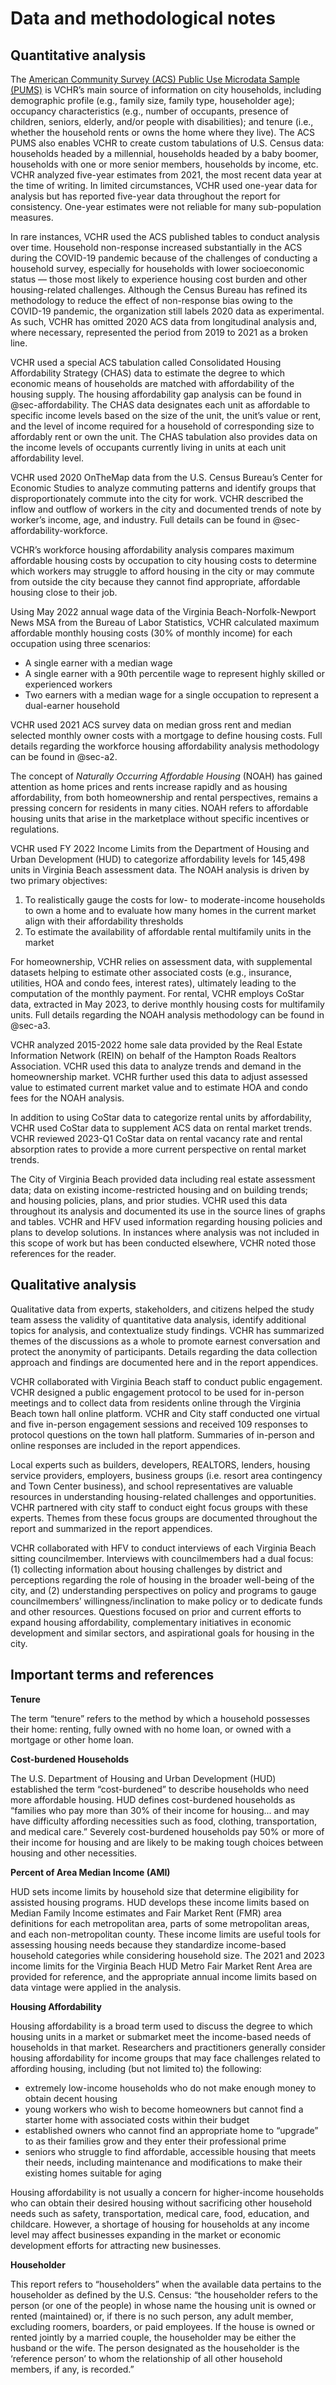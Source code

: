# Data and methodological notes

## Quantitative analysis

The [American Community Survey (ACS) Public Use Microdata Sample (PUMS)](https://www.census.gov/programs-surveys/acs/microdata/access.html) is VCHR's main source of information on city households, including demographic profile (e.g., family size, family type, householder age); occupancy characteristics (e.g., number of occupants, presence of children, seniors, elderly, and/or people with disabilities); and tenure (i.e., whether the household rents or owns the home where they live). The ACS PUMS also enables VCHR to create custom tabulations of U.S. Census data: households headed by a millennial, households headed by a baby boomer, households with one or more senior members, households by income, etc. VCHR analyzed five-year estimates from 2021, the most recent data year at the time of writing. In limited circumstances, VCHR used one-year data for analysis but has reported five-year data throughout the report for consistency. One-year estimates were not reliable for many sub-population measures.

In rare instances, VCHR used the ACS published tables to conduct analysis over time. Household non-response increased substantially in the ACS during the COVID-19 pandemic because of the challenges of conducting a household survey, especially for households with lower socioeconomic status --- those most likely to experience housing cost burden and other housing-related challenges. Although the Census Bureau has refined its methodology to reduce the effect of non-response bias owing to the COVID-19 pandemic, the organization still labels 2020 data as experimental. As such, VCHR has omitted 2020 ACS data from longitudinal analysis and, where necessary, represented the period from 2019 to 2021 as a broken line.

VCHR used a special ACS tabulation called Consolidated Housing Affordability Strategy (CHAS) data to estimate the degree to which economic means of households are matched with affordability of the housing supply. The housing affordability gap analysis can be found in @sec-affordability. The CHAS data designates each unit as affordable to specific income levels based on the size of the unit, the unit's value or rent, and the level of income required for a household of corresponding size to affordably rent or own the unit. The CHAS tabulation also provides data on the income levels of occupants currently living in units at each unit affordability level.

VCHR used 2020 OnTheMap data from the U.S. Census Bureau's Center for Economic Studies to analyze commuting patterns and identify groups that disproportionately commute into the city for work. VCHR described the inflow and outflow of workers in the city and documented trends of note by worker's income, age, and industry. Full details can be found in @sec-affordability-workforce.

VCHR's workforce housing affordability analysis compares maximum affordable housing costs by occupation to city housing costs to determine which workers may struggle to afford housing in the city or may commute from outside the city because they cannot find appropriate, affordable housing close to their job.

Using May 2022 annual wage data of the Virginia Beach-Norfolk-Newport News MSA from the Bureau of Labor Statistics, VCHR calculated maximum affordable monthly housing costs (30% of monthly income) for each occupation using three scenarios:

-   A single earner with a median wage
-   A single earner with a 90th percentile wage to represent highly skilled or experienced workers
-   Two earners with a median wage for a single occupation to represent a dual-earner household

VCHR used 2021 ACS survey data on median gross rent and median selected monthly owner costs with a mortgage to define housing costs. Full details regarding the workforce housing affordability analysis methodology can be found in @sec-a2.

The concept of *Naturally Occurring Affordable Housing* (NOAH) has gained attention as home prices and rents increase rapidly and as housing affordability, from both homeownership and rental perspectives, remains a pressing concern for residents in many cities. NOAH refers to affordable housing units that arise in the marketplace without specific incentives or regulations.

VCHR used FY 2022 Income Limits from the Department of Housing and Urban Development (HUD) to categorize affordability levels for 145,498 units in Virginia Beach assessment data. The NOAH analysis is driven by two primary objectives:

1.  To realistically gauge the costs for low- to moderate-income households to own a home and to evaluate how many homes in the current market align with their affordability thresholds
2.  To estimate the availability of affordable rental multifamily units in the market

For homeownership, VCHR relies on assessment data, with supplemental datasets helping to estimate other associated costs (e.g., insurance, utilities, HOA and condo fees, interest rates), ultimately leading to the computation of the monthly payment. For rental, VCHR employs CoStar data, extracted in May 2023, to derive monthly housing costs for multifamily units. Full details regarding the NOAH analysis methodology can be found in @sec-a3.

VCHR analyzed 2015-2022 home sale data provided by the Real Estate Information Network (REIN) on behalf of the Hampton Roads Realtors Association. VCHR used this data to analyze trends and demand in the homeownership market. VCHR further used this data to adjust assessed value to estimated current market value and to estimate HOA and condo fees for the NOAH analysis.

In addition to using CoStar data to categorize rental units by affordability, VCHR used CoStar data to supplement ACS data on rental market trends. VCHR reviewed 2023-Q1 CoStar data on rental vacancy rate and rental absorption rates to provide a more current perspective on rental market trends.

The City of Virginia Beach provided data including real estate assessment data; data on existing income-restricted housing and on building trends; and housing policies, plans, and prior studies. VCHR used this data throughout its analysis and documented its use in the source lines of graphs and tables. VCHR and HFV used information regarding housing policies and plans to develop solutions. In instances where analysis was not included in this scope of work but has been conducted elsewhere, VCHR noted those references for the reader.

## Qualitative analysis

Qualitative data from experts, stakeholders, and citizens helped the study team assess the validity of quantitative data analysis, identify additional topics for analysis, and contextualize study findings. VCHR has summarized themes of the discussions as a whole to promote earnest conversation and protect the anonymity of participants. Details regarding the data collection approach and findings are documented here and in the report appendices.

VCHR collaborated with Virginia Beach staff to conduct public engagement. VCHR designed a public engagement protocol to be used for in-person meetings and to collect data from residents online through the Virginia Beach town hall online platform. VCHR and City staff conducted one virtual and five in-person engagement sessions and received 109 responses to protocol questions on the town hall platform. Summaries of in-person and online responses are included in the report appendices.

Local experts such as builders, developers, REALTORS, lenders, housing service providers, employers, business groups (i.e. resort area contingency and Town Center business), and school representatives are valuable resources in understanding housing-related challenges and opportunities. VCHR partnered with city staff to conduct eight focus groups with these experts. Themes from these focus groups are documented throughout the report and summarized in the report appendices.

VCHR collaborated with HFV to conduct interviews of each Virginia Beach sitting councilmember. Interviews with councilmembers had a dual focus: (1) collecting information about housing challenges by district and perceptions regarding the role of housing in the broader well-being of the city, and (2) understanding perspectives on policy and programs to gauge councilmembers' willingness/inclination to make policy or to dedicate funds and other resources. Questions focused on prior and current efforts to expand housing affordability, complementary initiatives in economic development and similar sectors, and aspirational goals for housing in the city.

## Important terms and references

**Tenure**

The term "tenure" refers to the method by which a household possesses their home: renting, fully owned with no home loan, or owned with a mortgage or other home loan.

**Cost-burdened Households**

The U.S. Department of Housing and Urban Development (HUD) established the term "cost-burdened" to describe households who need more affordable housing. HUD defines cost-burdened households as "families who pay more than 30% of their income for housing\... and may have difficulty affording necessities such as food, clothing, transportation, and medical care." Severely cost-burdened households pay 50% or more of their income for housing and are likely to be making tough choices between housing and other necessities.

**Percent of Area Median Income (AMI)**

HUD sets income limits by household size that determine eligibility for assisted housing programs. HUD develops these income limits based on Median Family Income estimates and Fair Market Rent (FMR) area definitions for each metropolitan area, parts of some metropolitan areas, and each non-metropolitan county. These income limits are useful tools for assessing housing needs because they standardize income-based household categories while considering household size. The 2021 and 2023 income limits for the Virginia Beach HUD Metro Fair Market Rent Area are provided for reference, and the appropriate annual income limits based on data vintage were applied in the analysis.

**Housing Affordability**

Housing affordability is a broad term used to discuss the degree to which housing units in a market or submarket meet the income-based needs of households in that market. Researchers and practitioners generally consider housing affordability for income groups that may face challenges related to affording housing, including (but not limited to) the following:

-   extremely low-income households who do not make enough money to obtain decent housing
-   young workers who wish to become homeowners but cannot find a starter home with associated costs within their budget
-   established owners who cannot find an appropriate home to "upgrade" to as their families grow and they enter their professional prime
-   seniors who struggle to find affordable, accessible housing that meets their needs, including maintenance and modifications to make their existing homes suitable for aging

Housing affordability is not usually a concern for higher-income households who can obtain their desired housing without sacrificing other household needs such as safety, transportation, medical care, food, education, and childcare. However, a shortage of housing for households at any income level may affect businesses expanding in the market or economic development efforts for attracting new businesses.

**Householder**

This report refers to "householders" when the available data pertains to the householder as defined by the U.S. Census: "the householder refers to the person (or one of the people) in whose name the housing unit is owned or rented (maintained) or, if there is no such person, any adult member, excluding roomers, boarders, or paid employees. If the house is owned or rented jointly by a married couple, the householder may be either the husband or the wife. The person designated as the householder is the 'reference person' to whom the relationship of all other household members, if any, is recorded."

<!-- {{< pagebreak >}} -->
